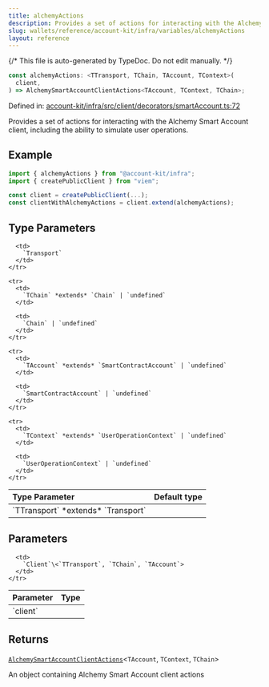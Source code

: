 ```yaml
---
title: alchemyActions
description: Provides a set of actions for interacting with the Alchemy Smart Account client, including the ability to simulate user operations.
slug: wallets/reference/account-kit/infra/variables/alchemyActions
layout: reference
---
```


{/* This file is auto-generated by TypeDoc. Do not edit manually. */}

```ts
const alchemyActions: <TTransport, TChain, TAccount, TContext>(
  client,
) => AlchemySmartAccountClientActions<TAccount, TContext, TChain>;
```

Defined in: [account-kit/infra/src/client/decorators/smartAccount.ts:72](https://github.com/alchemyplatform/aa-sdk/blob/17aad1f572375d42a06c7e3238078a88a435d459/account-kit/infra/src/client/decorators/smartAccount.ts#L72)

Provides a set of actions for interacting with the Alchemy Smart Account client, including the ability to simulate user operations.

## Example

```ts
import { alchemyActions } from "@account-kit/infra";
import { createPublicClient } from "viem";

const client = createPublicClient(...);
const clientWithAlchemyActions = client.extend(alchemyActions);
```

## Type Parameters

<table>
  <thead>
    <tr>
      <th align="left">Type Parameter</th>
      <th align="left">Default type</th>
    </tr>
  </thead>

  <tbody>
    <tr>
      <td>
        `TTransport` *extends* `Transport`
      </td>

      <td>
        `Transport`
      </td>
    </tr>

    <tr>
      <td>
        `TChain` *extends* `Chain` | `undefined`
      </td>

      <td>
        `Chain` | `undefined`
      </td>
    </tr>

    <tr>
      <td>
        `TAccount` *extends* `SmartContractAccount` | `undefined`
      </td>

      <td>
        `SmartContractAccount` | `undefined`
      </td>
    </tr>

    <tr>
      <td>
        `TContext` *extends* `UserOperationContext` | `undefined`
      </td>

      <td>
        `UserOperationContext` | `undefined`
      </td>
    </tr>

  </tbody>
</table>

## Parameters

<table>
  <thead>
    <tr>
      <th align="left">Parameter</th>
      <th align="left">Type</th>
    </tr>
  </thead>

  <tbody>
    <tr>
      <td>
        `client`
      </td>

      <td>
        `Client`\<`TTransport`, `TChain`, `TAccount`>
      </td>
    </tr>

  </tbody>
</table>

## Returns

[`AlchemySmartAccountClientActions`](../type-aliases/AlchemySmartAccountClientActions.mdx)\<`TAccount`, `TContext`, `TChain`>

An object containing Alchemy Smart Account client actions
